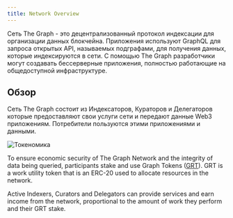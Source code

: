 ```yaml
---
title: Network Overview
---
```


Cеть The Graph - это децентрализованный протокол индексации для организации данных блокчейна. Приложения используют GraphQL для запроса открытых API, называемых подграфами, для получения данных, которые индексируются в сети. С помощью The Graph разработчики могут создавать бессерверные приложения, полностью работающие на общедоступной инфраструктуре.

## Обзор

Сеть The Graph состоит из Индексаторов, Кураторов и Делегаторов которые предоставляют свои услуги сети и передают данные Web3 приложениям. Потребители пользуются этими приложениями и данными.

![Токеномика](/img/Network-roles@2x.png)

To ensure economic security of The Graph Network and the integrity of data being queried, participants stake and use Graph Tokens ([GRT](/tokenomics)). GRT is a work utility token that is an ERC-20 used to allocate resources in the network.

Active Indexers, Curators and Delegators can provide services and earn income from the network, proportional to the amount of work they perform and their GRT stake.
